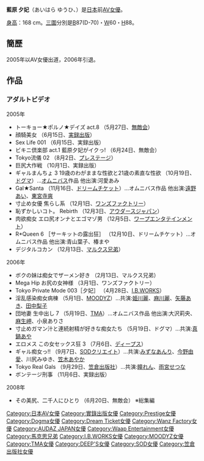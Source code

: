 {{AV女優|
|モデル名=藍原 夕妃
|ふりがな=あいはら ゆうひ
|画像ファイル=
|別名=
|愛称=
|生年=1983
|生月=12
|生日=3
|出身地={{JPN}}
|血液型=
|時点=2005年
|身長=168
|体重=
|バスト=87
|ウエスト=60
|ヒップ=88
|カップ=D-70
|股下=
|靴=
|身体備考=
|ジャンル=[[日本成人影片|AV]]
|AV出演期間=2005年 - 2006年
|活動備考=
|他の活動=
|その他=
}}

'''藍原 夕妃'''（あいはら ゆうひ、{{bd|1983年|12月3日|||catIdx=藍}}）是[[日本|日本]]前[[AV女優|AV女優]]。

[[身高|身高]]：168 cm。[[三圍|三圍]]分別是[[胸圍|B]]87(D-70)・[[腰圍|W]]60・[[臀圍|H]]88。

== 簡歷 ==
2005年以AV女優出道，2006年引退。

== 作品 ==
{{Untranslated-jargon}}
=== アダルトビデオ ===
;2005年
* トーキョー★ポルノ★デイズ act.8 （5月27日、[[無敵会|無敵会]]）
* 顔騎美女 （6月15日、[[実録出版|実録出版]]）
* Sex Life 001 （6月15日、実録出版）
* ビキニ倶楽部 act.1 藍原夕妃がイクっ! （6月24日、無敵会）
* Tokyo流儀 02 （8月2日、[[プレステージ_(アダルトビデオ)|プレステージ]]）
* 巨尻大作戦 （10月1日、実録出版）
* ギャルまんちょ 3 19歳のわがままな性欲と21歳の素直な性欲 （10月19日、[[ドグマ_(アダルトビデオ)|ドグマ]]）…[[オムニバス|オムニバス]]作品 他出演:河愛あみ
* Gal★Santa （11月16日、[[ドリームチケット|ドリームチケット]]）…オムニバス作品 他出演:[[遠野あい|遠野あい]]、[[東宮寺爽|東宮寺爽]]
* 寸止め女優 焦らし系 （12月1日、[[ワンズファクトリー|ワンズファクトリー]]）
* 恥ずかしいコト。 Rebirth （12月3日、[[アウダースジャパン|アウダースジャパン]]）
* 肉欲痴女 エロ尻オンナとエゴマゾ男 （12月5日、[[ワープエンタテインメント|ワープエンタテインメント]]）
* R*Queen 6 ［サーキットの露出狂］ （12月10日、ドリームチケット）…オムニバス作品 他出演:青山葉子、椿まや
* デジタルコカン （12月13日、[[マルクス兄弟_(アダルトビデオ)|マルクス兄弟]]）

;2006年
* ボクの妹は痴女でザーメン好き （2月13日、マルクス兄弟）
* Mega Hip お尻の女神様 （3月1日、ワンズファクトリー）
* Tokyo Private Mode 003［夕妃］ （4月28日、[[I.B.WORKS|I.B.WORKS]]）
* 淫乱感染痴女病棟 （5月1日、[[MOODYZ|MOODYZ]]）…共演:[[姫川麗|姫川麗]]、[[麻川麗|麻川麗]]、[[矢藤あき|矢藤あき]]、[[田中梨子|田中梨子]]
* 団地妻 生中出し 7 （5月19日、[[トータル・メディア・エージェンシー|TMA]]）…オムニバス作品 他出演:大沢莉央、[[麻生岬|麻生岬]]、小泉ありさ
* 寸止めガマン汁と連続射精が好きな痴女たち （5月19日、ドグマ）…共演:[[真鍋あや|真鍋あや]]
* エロメス この女セックス狂 3 （7月6日、[[ディープス|ディープス]]）
* ギャル痴女っ!! （9月7日、[[SODクリエイト|SODクリエイト]]）…共演:[[みずなあんり|みずなあんり]]、[[今野由愛|今野由愛]]、川尻みゆき、[[笠木あやか|笠木あやか]]
* Tokyo Real Gals （9月29日、[[笠倉出版社|笠倉出版社]]）…共演:[[瞳れん|瞳れん]]、[[雨宮せつな|雨宮せつな]]
* ボンテージ刑事 （11月6日、実録出版）

;2008年
* その美尻、二千人にひとり （6月20日、無敵会） ※総集編

{{DEFAULTSORT:Aihara Yuuhi}}

[[Category:日本AV女優|Category:日本AV女優]]
[[Category:實錄出版女優|Category:實錄出版女優]]
[[Category:Prestige女優|Category:Prestige女優]]
[[Category:Dogma女優|Category:Dogma女優]]
[[Category:Dream_Ticket女優|Category:Dream Ticket女優]]
[[Category:Wanz_Factory女優|Category:Wanz Factory女優]]
[[Category:AUDAZ_JAPAN女優|Category:AUDAZ JAPAN女優]]
[[Category:Waap_Entertainment女優|Category:Waap Entertainment女優]]
[[Category:馬克思兄弟|Category:馬克思兄弟]]
[[Category:I.B.WORKS女優|Category:I.B.WORKS女優]]
[[Category:MOODYZ女優|Category:MOODYZ女優]]
[[Category:TMA女優|Category:TMA女優]]
[[Category:DEEP'S女優|Category:DEEP'S女優]]
[[Category:SOD女優|Category:SOD女優]]
[[Category:笠倉出版社女優|Category:笠倉出版社女優]]